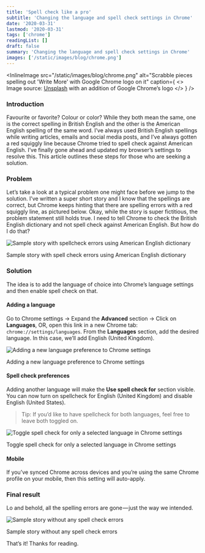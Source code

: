 ```yaml
---
title: 'Spell check like a pro'
subtitle: 'Changing the language and spell check settings in Chrome'
date: '2020-03-31'
lastmod: '2020-03-31'
tags: ['chrome']
readingList: []
draft: false
summary: 'Changing the language and spell check settings in Chrome'
images: ['/static/images/blog/chrome.png']
---
```


<InlineImage
  src="/static/images/blog/chrome.png"
  alt="Scrabble pieces spelling out 'Write More' with Google Chrome logo on it"
  caption={
    <>
      Image source: <a href="https://unsplash.com/photos/vcF5y2Edm6A">Unsplash</a> with an addition
      of Google Chrome’s logo
    </>
  }
/>

### Introduction

Favourite or favorite? Colour or color? While they both mean the same, one is the correct spelling in British English and the other is the American English spelling of the same word. I’ve always used British English spellings while writing articles, emails and social media posts, and I’ve always gotten a red squiggly line because Chrome tried to spell check against American English. I’ve finally gone ahead and updated my browser’s settings to resolve this. This article outlines these steps for those who are seeking a solution.

### Problem

Let’s take a look at a typical problem one might face before we jump to the solution. I’ve written a super short story and I know that the spellings are correct, but Chrome keeps hinting that there are spelling errors with a red squiggly line, as pictured below. Okay, while the story is super fictitious, the problem statement still holds true. I need to tell Chrome to check the British English dictionary and not spell check against American English. But how do I do that?

![Sample story with spellcheck errors using American English dictionary](/static/images/blog/contents/1_fFpj9bCBeg3jYuv66f6gRg.png)

Sample story with spell check errors using American English dictionary

### Solution

The idea is to add the language of choice into Chrome’s language settings and then enable spell check on that.

#### Adding a language

Go to Chrome settings → Expand the **Advanced** section → Click on **Languages**, OR, open this link in a new Chrome tab: `chrome://settings/languages`. From the **Languages** section, add the desired language. In this case, we’ll add English (United Kingdom).

![Adding a new language preference to Chrome settings](/static/images/blog/contents/1_0naFALHTvo2JrYXu-BECng.gif)

Adding a new language preference to Chrome settings

#### Spell check preferences

Adding another language will make the **Use spell check for** section visible. You can now turn on spellcheck for English (United Kingdom) and disable English (United States).

> Tip: If you’d like to have spellcheck for both languages, feel free to leave both toggled on.

![Toggle spell check for only a selected language in Chrome settings](/static/images/blog/contents/1_NA3JDcoh_Z3haN8ufKkT5w.gif)

Toggle spell check for only a selected language in Chrome settings

#### Mobile

If you’ve synced Chrome across devices and you’re using the same Chrome profile on your mobile, then this setting will auto-apply.

### Final result

Lo and behold, all the spelling errors are gone — just the way we intended.

![Sample story without any spell check errors](/static/images/blog/contents/1_xy4RVAs0PmKoCizH86yIqg.png)

Sample story without any spell check errors

That’s it! Thanks for reading.
